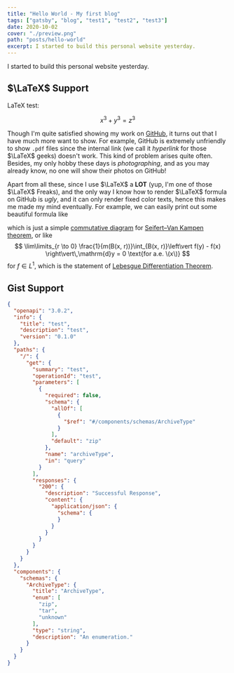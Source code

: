 ```yaml
---
title: "Hello World - My first blog"
tags: ["gatsby", "blog", "test1", "test2", "test3"]
date: 2020-10-02
cover: "./preview.png"
path: "posts/hello-world"
excerpt: I started to build this personal website yesterday.
---
```


I started to build this personal website yesterday.

## $\LaTeX$ Support

LaTeX test:

$$x^3+y^3=z^3$$

Though I'm quite satisfied showing my work on [GitHub](https://github.com/sleepymalc), it turns out that I have much more want to show. For example, GitHub is extremely unfriendly to show `.pdf` files since the internal link (we call it *hyperlink* for those $\LaTeX$ geeks) doesn't work. This kind
of problem arises quite often. Besides, my only hobby these days is *photographing*, and as you may already know, no one will show their photos on GitHub!

Apart from all these, since I use $\LaTeX$ a **LOT** (yup, I'm one of those $\LaTeX$ Freaks), and the only way I know how to render $\LaTeX$ formula on GitHub is *ugly*, and it can only render fixed color texts, hence this makes me made my mind eventually.
For example, we can easily print out some beautiful formula like
<!-- $$\begin{tikzcd}
			S & {G_\alpha} \\
			{G_\beta} & {G_\alpha \ast_S G_\beta} \\
			&& X
			\arrow["{i_{\alpha \beta} }", from=1-1, to=1-2]
			\arrow["{i_{\beta \alpha} }"', from=1-1, to=2-1]
			\arrow[from=1-2, to=2-2]
			\arrow[from=2-1, to=2-2]
			\arrow["{\exists !}", dashed, from=2-2, to=3-3]
			\arrow[curve={height=-12pt}, from=1-2, to=3-3]
			\arrow[curve={height=12pt}, from=2-1, to=3-3]
		\end{tikzcd}$$ -->
which is just a simple [commutative diagram](https://en.wikipedia.org/wiki/Commutative_diagram) for [Seifert–Van Kampen theorem](https://en.wikipedia.org/wiki/Seifert%E2%80%93Van_Kampen_theorem), or like
$$
\lim\limits_{r \to 0} \frac{1}{m(B(x, r))}\int_{B(x, r)}\left\vert f(y) - f(x) \right\vert\,\mathrm{d}y = 0 \text{for a.e. \(x\)}
$$
for $f\in L^1$, which is the statement of [Lebesgue Differentiation Theorem](https://en.wikipedia.org/wiki/Lebesgue_differentiation_theorem).


## Gist Support

```json {numberLines: true}
{
  "openapi": "3.0.2",
  "info": {
    "title": "test",
    "description": "test",
    "version": "0.1.0"
  },
  "paths": {
    "/": {
      "get": {
        "summary": "test",
        "operationId": "test",
        "parameters": [
          {
            "required": false,
            "schema": {
              "allOf": [
                {
                  "$ref": "#/components/schemas/ArchiveType"
                }
              ],
              "default": "zip"
            },
            "name": "archiveType",
            "in": "query"
          }
        ],
        "responses": {
          "200": {
            "description": "Successful Response",
            "content": {
              "application/json": {
                "schema": {
                }
              }
            }
          }
        }
      }
    }
  },
  "components": {
    "schemas": {
      "ArchiveType": {
        "title": "ArchiveType",
        "enum": [
          "zip",
          "tar",
          "unknown"
        ],
        "type": "string",
        "description": "An enumeration."
      }
    }
  }
}
```


[//]: # (<script src="https://gist.github.com/tc-imba/76dc7e627a56ac84b5c1c14b08d90f1e.js"></script>)

[//]: # (`gist:tc-imba/76dc7e627a56ac84b5c1c14b08d90f1e`)


[//]: # ()
[//]: # (`gist:weirdpattern/ce54fdb1e5621b5966e146026995b974#syntax.text`)


<Gist id='bedde975e6e92a77e2321487ba45f313' />

[//]: # (<Gist url='https://gist.github.com/GeorgeGkas/5f55a83909a3f5b766934ffe802d30df#file-start-js' />)



<Publication id='pub1' />

